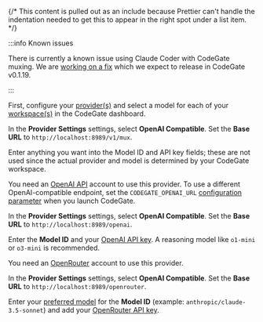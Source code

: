 {/* This content is pulled out as an include because Prettier can't handle the indentation needed to get this to appear in the right spot under a list item. */}


<Tabs groupId="provider" queryString="provider">
<TabItem value="mux" label="CodeGate muxing" default>
:::info Known issues

There is currently a known issue using Claude Coder with CodeGate muxing. We are
[working on a fix](https://github.com/stacklok/codegate/pull/1003) which we
expect to release in CodeGate v0.1.19.

:::

First, configure your [provider(s)](../features/muxing.md#add-a-provider) and
select a model for each of your
[workspace(s)](../features/workspaces.mdx#manage-workspaces) in the CodeGate
dashboard.

In the **Provider Settings** settings, select **OpenAI Compatible**. Set the
**Base URL** to `http://localhost:8989/v1/mux`.

Enter anything you want into the Model ID and API key fields; these are not used
since the actual provider and model is determined by your CodeGate workspace.

</TabItem>
<TabItem value="openai" label="OpenAI">

You need an [OpenAI API](https://openai.com/api/) account to use this provider.
To use a different OpenAI-compatible endpoint, set the `CODEGATE_OPENAI_URL`
[configuration parameter](../how-to/configure.md) when you launch CodeGate.

In the **Provider Settings** settings, select **OpenAI Compatible**. Set the
**Base URL** to `http://localhost:8989/openai`.

Enter the **Model ID** and your
[OpenAI API key](https://platform.openai.com/api-keys). A reasoning model like
`o1-mini` or `o3-mini` is recommended.

</TabItem>
<TabItem value="openrouter" label="OpenRouter">

You need an [OpenRouter](https://openrouter.ai/) account to use this provider.

In the **Provider Settings** settings, select **OpenAI Compatible**. Set the
**Base URL** to `http://localhost:8989/openrouter`.

Enter your [preferred model](https://openrouter.ai/models) for the **Model ID**
(example: `anthropic/claude-3.5-sonnet`) and add your
[OpenRouter API key](https://openrouter.ai/keys).

</TabItem>
</Tabs>
